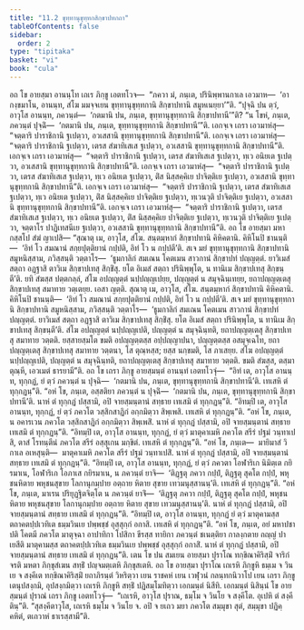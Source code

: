 ```yaml
---
title: "11.2 ขุทฺทานุขุทฺทกสิกฺขาปทกถา"
tableOfContents: false
sidebar:
  order: 2
type: "tipitaka"
basket: "vi"
book: "cula"
---
```



<DynamicBreadcrumb />

<Division number="441" book="cula">

<Paragraph number="2202" book="cula">
อถ โข อายสฺมา อานนฺโท เถเร ภิกฺขู เอตทโวจ—  “ภควา มํ, ภนฺเต, ปรินิพฺพานกาเล เอวมาห—  ‘อากงฺขมาโน, อานนฺท, สํโฆ มมจฺจเยน ขุทฺทานุขุทฺทกานิ สิกฺขาปทานิ สมูหเนยฺยา’”ติ. “ปุจฺฉิ ปน ตฺวํ, อาวุโส อานนฺท, ภควนฺตํ—  ‘กตมานิ ปน, ภนฺเต, ขุทฺทานุขุทฺทกานิ สิกฺขาปทานี’”ติ? “น โขหํ, ภนฺเต, ภควนฺตํ ปุจฺฉิํ—  ‘กตมานิ ปน, ภนฺเต, ขุทฺทานุขุทฺทกานิ สิกฺขาปทานี’”ติ. เอกจฺเจ เถรา เอวมาหํสุ—  “จตฺตาริ ปาราชิกานิ ฐเปตฺวา, อวเสสานิ ขุทฺทานุขุทฺทกานิ สิกฺขาปทานี”ติ. เอกจฺเจ เถรา เอวมาหํสุ—  “จตฺตาริ ปาราชิกานิ ฐเปตฺวา, เตรส สํฆาทิเสเส ฐเปตฺวา, อวเสสานิ ขุทฺทานุขุทฺทกานิ สิกฺขาปทานี”ติ. เอกจฺเจ เถรา เอวมาหํสุ—  “จตฺตาริ ปาราชิกานิ ฐเปตฺวา, เตรส สํฆาทิเสเส ฐเปตฺวา, ทฺเว อนิยเต ฐเปตฺวา, อวเสสานิ ขุทฺทานุขุทฺทกานิ สิกฺขาปทานี”ติ. เอกจฺเจ เถรา เอวมาหํสุ—  “จตฺตาริ ปาราชิกานิ ฐเปตฺวา, เตรส สํฆาทิเสเส ฐเปตฺวา, ทฺเว อนิยเต ฐเปตฺวา, ติํส นิสฺสคฺคิเย ปาจิตฺติเย ฐเปตฺวา, อวเสสานิ ขุทฺทานุขุทฺทกานิ สิกฺขาปทานี”ติ. เอกจฺเจ เถรา เอวมาหํสุ—  “จตฺตาริ ปาราชิกานิ ฐเปตฺวา, เตรส สํฆาทิเสเส ฐเปตฺวา, ทฺเว อนิยเต ฐเปตฺวา, ติํส นิสฺสคฺคิเย ปาจิตฺติเย ฐเปตฺวา, ทฺเวนวุติ ปาจิตฺติเย ฐเปตฺวา, อวเสสานิ ขุทฺทานุขุทฺทกานิ สิกฺขาปทานี”ติ. เอกจฺเจ เถรา เอวมาหํสุ—  “จตฺตาริ ปาราชิกานิ ฐเปตฺวา, เตรส สํฆาทิเสเส ฐเปตฺวา, ทฺเว อนิยเต ฐเปตฺวา, ติํส นิสฺสคฺคิเย ปาจิตฺติเย ฐเปตฺวา, ทฺเวนวุติ ปาจิตฺติเย ฐเปตฺวา, จตฺตาโร ปาฏิเทสนีเย ฐเปตฺวา, อวเสสานิ ขุทฺทานุขุทฺทกานิ สิกฺขาปทานี”ติ.
</Paragraph>

</Division>
<Division number="442" book="cula">

<Paragraph number="2203" book="cula">
อถ โข อายสฺมา มหากสฺสโป สํฆํ ญาเปสิ—
</Paragraph>

<Paragraph number="2204" book="cula">
“สุณาตุ เม, อาวุโส, สํโฆ. สนฺตมฺหากํ สิกฺขาปทานิ คิหิคตานิ. คิหิโนปิ ชานนฺติ—  ‘อิทํ โว สมณานํ สกฺยปุตฺติยานํ กปฺปติ, อิทํ โว น กปฺปตี’ติ. สเจ มยํ ขุทฺทานุขุทฺทกานิ สิกฺขาปทานิ สมูหนิสฺสาม, ภวิสฺสนฺติ วตฺตาโร—  ‘ธูมกาลิกํ สมเณน โคตเมน สาวกานํ สิกฺขาปทํ ปญฺญตฺตํ. ยาวิเมสํ สตฺถา อฏฺฐาสิ ตาวิเม สิกฺขาปเทสุ สิกฺขิํสุ. ยโต อิเมสํ สตฺถา ปรินิพฺพุโต, น ทานิเม สิกฺขาปเทสุ สิกฺขนฺตี’ติ. ยทิ สํฆสฺส ปตฺตกลฺลํ, สํโฆ อปญฺญตฺตํ นปฺปญฺญเปยฺย, ปญฺญตฺตํ น สมุจฺฉินฺเทยฺย, ยถาปญฺญตฺเตสุ สิกฺขาปเทสุ สมาทาย วตฺเตยฺย. เอสา ญตฺติ.
</Paragraph>

<Paragraph number="2205" book="cula">
สุณาตุ เม, อาวุโส, สํโฆ. สนฺตมฺหากํ สิกฺขาปทานิ คิหิคตานิ. คิหิโนปิ ชานนฺติ—  ‘อิทํ โว สมณานํ สกฺยปุตฺติยานํ กปฺปติ, อิทํ โว น กปฺปตี’ติ. สเจ มยํ ขุทฺทานุขุทฺทกานิ สิกฺขาปทานิ สมูหนิสฺสาม, ภวิสฺสนฺติ วตฺตาโร—  ‘ธูมกาลิกํ สมเณน โคตเมน สาวกานํ สิกฺขาปทํ ปญฺญตฺตํ. ยาวิเมสํ สตฺถา อฏฺฐาสิ ตาวิเม สิกฺขาปเทสุ สิกฺขิํสุ. ยโต อิเมสํ สตฺถา ปรินิพฺพุโต, น ทานิเม สิกฺขาปเทสุ สิกฺขนฺตี’ติ. สํโฆ อปญฺญตฺตํ นปฺปญฺญเปติ, ปญฺญตฺตํ น สมุจฺฉินฺทติ, ยถาปญฺญตฺเตสุ สิกฺขาปเทสุ สมาทาย วตฺตติ. ยสฺสายสฺมโต ขมติ อปญฺญตฺตสฺส อปฺปญฺญาปนา, ปญฺญตฺตสฺส อสมุจฺเฉโท, ยถาปญฺญตฺเตสุ สิกฺขาปเทสุ สมาทาย วตฺตนา, โส ตุณฺหสฺส; ยสฺส นกฺขมติ, โส ภาเสยฺย.
</Paragraph>

<Paragraph number="2206" book="cula">
สํโฆ อปญฺญตฺตํ นปฺปญฺญเปติ, ปญฺญตฺตํ น สมุจฺฉินฺทติ, ยถาปญฺญตฺเตสุ สิกฺขาปเทสุ สมาทาย วตฺตติ. ขมติ สํฆสฺส, ตสฺมา ตุณฺหี, เอวเมตํ ธารยามี”ติ.
</Paragraph>

</Division>
<Division number="443" book="cula">

<Paragraph number="2207" book="cula">
อถ โข เถรา ภิกฺขู อายสฺมนฺตํ อานนฺทํ เอตทโวจุํ—  “อิทํ เต, อาวุโส อานนฺท, ทุกฺกฏํ, ยํ ตฺวํ ภควนฺตํ น ปุจฺฉิ—  ‘กตมานิ ปน, ภนฺเต, ขุทฺทานุขุทฺทกานิ สิกฺขาปทานี’ติ. เทเสหิ ตํ ทุกฺกฏนฺ”ติ. “อหํ โข, ภนฺเต, อสฺสติยา ภควนฺตํ น ปุจฺฉิํ—  ‘กตมานิ ปน, ภนฺเต, ขุทฺทานุขุทฺทกานิ สิกฺขาปทานี’ติ. นาหํ ตํ ทุกฺกฏํ ปสฺสามิ, อปิ จายสฺมนฺตานํ สทฺธาย เทเสมิ ตํ ทุกฺกฏนฺ”ติ. “อิทมฺปิ เต, อาวุโส อานนฺท, ทุกฺกฏํ, ยํ ตฺวํ ภควโต วสฺสิกสาฏิกํ อกฺกมิตฺวา สิพฺเพสิ. เทเสหิ ตํ ทุกฺกฏนฺ”ติ. “อหํ โข, ภนฺเต, น อคารเวน ภควโต วสฺสิกสาฏิกํ อกฺกมิตฺวา สิพฺเพสิํ. นาหํ ตํ ทุกฺกฏํ ปสฺสามิ, อปิ จายสฺมนฺตานํ สทฺธาย เทเสมิ ตํ ทุกฺกฏนฺ”ติ. “อิทมฺปิ เต, อาวุโส อานนฺท, ทุกฺกฏํ, ยํ ตฺวํ มาตุคาเมหิ ภควโต สรีรํ ปฐมํ วนฺทาเปสิ, ตาสํ โรทนฺตีนํ ภควโต สรีรํ อสฺสุเกน มกฺขิตํ. เทเสหิ ตํ ทุกฺกฏนฺ”ติ. “อหํ โข, ภนฺเต—  มายิมาสํ วิกาเล อเหสุนฺติ—  มาตุคาเมหิ ภควโต สรีรํ ปฐมํ วนฺทาเปสิํ. นาหํ ตํ ทุกฺกฏํ ปสฺสามิ, อปิ จายสฺมนฺตานํ สทฺธาย เทเสมิ ตํ ทุกฺกฏนฺ”ติ. “อิทมฺปิ เต, อาวุโส อานนฺท, ทุกฺกฏํ, ยํ ตฺวํ ภควตา โอฬาริเก นิมิตฺเต กยิรมาเน, โอฬาริเก โอภาเส กยิรมาเน, น ภควนฺตํ ยาจิ—  ‘ติฏฺฐตุ ภควา กปฺปํ, ติฏฺฐตุ สุคโต กปฺปํ, พหุชนหิตาย พหุชนสุขาย โลกานุกมฺปาย อตฺถาย หิตาย สุขาย เทวมนุสฺสานนฺ’ติ. เทเสหิ ตํ ทุกฺกฏนฺ”ติ. “อหํ โข, ภนฺเต, มาเรน ปริยุฏฺฐิตจิตฺโต น ภควนฺตํ ยาจิํ—  ‘ติฏฺฐตุ ภควา กปฺปํ, ติฏฺฐตุ สุคโต กปฺปํ, พหุชนหิตาย พหุชนสุขาย โลกานุกมฺปาย อตฺถาย หิตาย สุขาย เทวมนุสฺสานนฺ’ติ. นาหํ ตํ ทุกฺกฏํ ปสฺสามิ, อปิ จายสฺมนฺตานํ สทฺธาย เทเสมิ ตํ ทุกฺกฏนฺ”ติ. “อิทมฺปิ เต, อาวุโส อานนฺท, ทุกฺกฏํ ยํ ตฺวํ มาตุคามสฺส ตถาคตปฺปเวทิเต ธมฺมวินเย ปพฺพชฺชํ อุสฺสุกฺกํ อกาสิ. เทเสหิ ตํ ทุกฺกฏนฺ”ติ. “อหํ โข, ภนฺเต, อยํ มหาปชาปติ โคตมี ภควโต มาตุจฺฉา อาปาทิกา โปสิกา ขีรสฺส ทายิกา ภควนฺตํ ชเนตฺติยา กาลงฺกตาย ถญฺญํ ปาเยสีติ มาตุคามสฺส ตถาคตปฺปเวทิเต ธมฺมวินเย ปพฺพชฺชํ อุสฺสุกฺกํ อกาสิํ. นาหํ ตํ ทุกฺกฏํ ปสฺสามิ, อปิ จายสฺมนฺตานํ สทฺธาย เทเสมิ ตํ ทุกฺกฏนฺ”ติ.
</Paragraph>

</Division>
<Division number="444" book="cula">

<Paragraph number="2208" book="cula">
เตน โข ปน สมเยน อายสฺมา ปุราโณ ทกฺขิณาคิริสฺมิํ จาริกํ จรติ มหตา ภิกฺขุสํเฆน สทฺธิํ ปญฺจมตฺเตหิ ภิกฺขุสเตหิ. อถ โข อายสฺมา ปุราโณ เถเรหิ ภิกฺขูหิ ธมฺเม จ วินเย จ สงฺคีเต ทกฺขิณาคิริสฺมิํ ยถาภิรนฺตํ วิหริตฺวา เยน ราชคหํ เยน เวฬุวนํ กลนฺทกนิวาโป เยน เถรา ภิกฺขู เตนุปสงฺกมิ, อุปสงฺกมิตฺวา เถเรหิ ภิกฺขูหิ สทฺธิํ ปฏิสมฺโมทิตฺวา เอกมนฺตํ นิสีทิ. เอกมนฺตํ นิสินฺนํ โข อายสฺมนฺตํ ปุราณํ เถรา ภิกฺขู เอตทโวจุํ—  “เถเรหิ, อาวุโส ปุราณ, ธมฺโม จ วินโย จ สงฺคีโต. อุเปหิ ตํ สงฺคีตินฺ”ติ. “สุสงฺคีตาวุโส, เถเรหิ ธมฺโม จ วินโย จ. อปิ จ ยเถว มยา ภควโต สมฺมุขา สุตํ, สมฺมุขา ปฏิคฺคหิตํ, ตเถวาหํ ธาเรสฺสามี”ติ.
</Paragraph>
</Division>